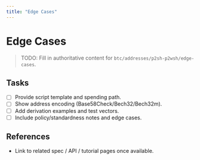 ```yaml
---
title: "Edge Cases"
---
```


# Edge Cases

> TODO: Fill in authoritative content for `btc/addresses/p2sh-p2wsh/edge-cases`.

## Tasks
- [ ] Provide script template and spending path.
- [ ] Show address encoding (Base58Check/Bech32/Bech32m).
- [ ] Add derivation examples and test vectors.
- [ ] Include policy/standardness notes and edge cases.

## References
- Link to related spec / API / tutorial pages once available.
